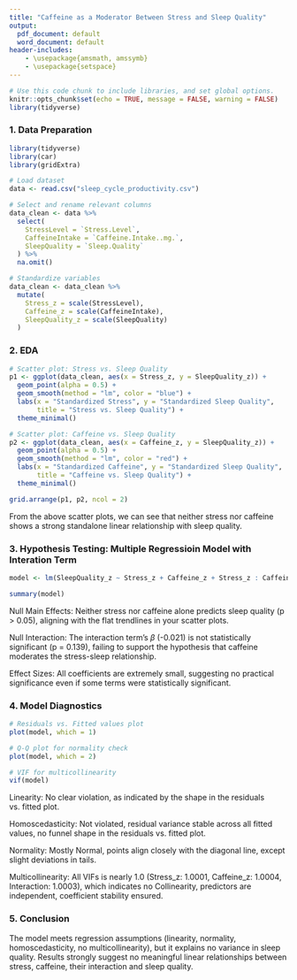 ```yaml
---
title: "Caffeine as a Moderator Between Stress and Sleep Quality"
output:
  pdf_document: default
  word_document: default
header-includes:
    - \usepackage{amsmath, amssymb}
    - \usepackage{setspace} 
---
```


\onehalfspacing

```r
# Use this code chunk to include libraries, and set global options.
knitr::opts_chunk$set(echo = TRUE, message = FALSE, warning = FALSE)
library(tidyverse)
```

       
### 1. Data Preparation

```r
library(tidyverse)
library(car)    
library(gridExtra) 

# Load dataset
data <- read.csv("sleep_cycle_productivity.csv")

# Select and rename relevant columns
data_clean <- data %>%
  select(
    StressLevel = `Stress.Level`,          
    CaffeineIntake = `Caffeine.Intake..mg.`, 
    SleepQuality = `Sleep.Quality`
  ) %>%
  na.omit() 

# Standardize variables
data_clean <- data_clean %>%
  mutate(
    Stress_z = scale(StressLevel),
    Caffeine_z = scale(CaffeineIntake),
    SleepQuality_z = scale(SleepQuality)
  )

```


### 2. EDA

```r
# Scatter plot: Stress vs. Sleep Quality
p1 <- ggplot(data_clean, aes(x = Stress_z, y = SleepQuality_z)) +
  geom_point(alpha = 0.5) +
  geom_smooth(method = "lm", color = "blue") +
  labs(x = "Standardized Stress", y = "Standardized Sleep Quality",
       title = "Stress vs. Sleep Quality") +
  theme_minimal()

# Scatter plot: Caffeine vs. Sleep Quality
p2 <- ggplot(data_clean, aes(x = Caffeine_z, y = SleepQuality_z)) +
  geom_point(alpha = 0.5) +
  geom_smooth(method = "lm", color = "red") +
  labs(x = "Standardized Caffeine", y = "Standardized Sleep Quality",
       title = "Caffeine vs. Sleep Quality") +
  theme_minimal()

grid.arrange(p1, p2, ncol = 2)
```

From the above scatter plots, we can see that neither stress nor caffeine shows a strong standalone linear relationship with sleep quality.

### 3. Hypothesis Testing: Multiple Regressioin Model with Interation Term

```r
model <- lm(SleepQuality_z ~ Stress_z + Caffeine_z + Stress_z : Caffeine_z, data = data_clean)

summary(model)
```

Null Main Effects: Neither stress nor caffeine alone predicts sleep quality (p > 0.05), aligning with the flat trendlines in your scatter plots.

Null Interaction: The interaction term's $\beta$ (-0.021) is not statistically significant (p = 0.139), failing to support the hypothesis that caffeine moderates the stress-sleep relationship.

Effect Sizes: All coefficients are extremely small, suggesting no practical significance even if some terms were statistically significant.



### 4. Model Diagnostics   

```r
# Residuals vs. Fitted values plot
plot(model, which = 1)

# Q-Q plot for normality check
plot(model, which = 2)

# VIF for multicollinearity
vif(model)

```

Linearity: No clear violation, as indicated by the shape in the residuals vs. fitted plot.

Homoscedasticity: Not violated, residual variance stable across all fitted values, no funnel shape in the residuals vs. fitted plot.

Normality: Mostly Normal, points align closely with the diagonal line, except slight deviations in tails.

Multicollinearity: All VIFs is nearly 1.0 (Stress_z: 1.0001, Caffeine_z: 1.0004, Interaction: 1.0003), which indicates no Collinearity, predictors are independent, coefficient stability ensured.



### 5. Conclusion

The model meets regression assumptions (linearity, normality, homoscedasticity, no multicollinearity), but it explains no variance in sleep quality. Results strongly suggest no meaningful linear relationships between stress, caffeine, their interaction and sleep quality.
